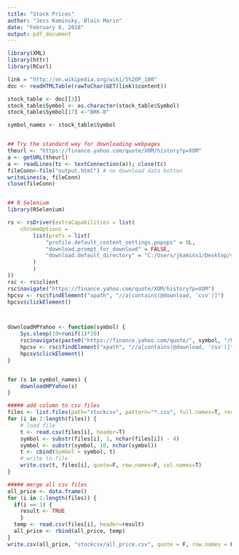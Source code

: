 ```yaml
---
title: "Stock Prices"
author: "Jess Kaminsky, Blain Morin"
date: "February 6, 2018"
output: pdf_document
---
```


```r
library(XML)
library(httr)
library(RCurl)

link = "http://en.wikipedia.org/wiki/S%26P_100"
doc <- readHTMLTable(rawToChar(GET(link)$content))

stock_table <- doc[[3]]
stock_table$Symbol <- as.character(stock_table$Symbol)
stock_table$Symbol[17] <-"BRK-B"

symbol_names <- stock_table$Symbol


## Try the standard way for downloading webpages 
theurl <- "https://finance.yahoo.com/quote/XOM/history?p=XOM"
a <- getURL(theurl)
a <- readLines(tc <- textConnection(a)); close(tc)
fileConn<-file("output.html") # no download data button
writeLines(a, fileConn)
close(fileConn)


## R Selenium
library(RSelenium)

rs <- rsDriver(extraCapabilities = list(
    chromeOptions = 
        list(prefs = list(
            "profile.default_content_settings.popups" = 0L,
            "download.prompt_for_download" = FALSE,
            "download.default_directory" = "C:/Users/jkamins1/Desktop/stockcsv"
        )
        )
))
rsc <- rs$client
rsc$navigate("https://finance.yahoo.com/quote/XOM/history?p=XOM")
hpcsv <- rsc$findElement("xpath", "//a[contains(@download, 'csv')]")
hpcsv$clickElement()



downloadHPYahoo <- function(symbol) {
    Sys.sleep(10+runif(1)*20)
    rsc$navigate(paste0("https://finance.yahoo.com/quote/", symbol, "/history?p=", symbol))
    hpcsv <- rsc$findElement("xpath", "//a[contains(@download, 'csv')]")
    hpcsv$clickElement()
}


for (s in symbol_names) {
    downloadHPYahoo(s)
}

##### add column to csv files
files <- list.files(path="stockcsv", pattern="*.csv", full.names=T, recursive=FALSE)
for (i in 1:length(files)) {
    # load file  
    t <- read.csv(files[i], header=T)
    symbol <- substr(files[i], 1, nchar(files[i]) - 4)
    symbol <- substr(symbol, 10, nchar(symbol))
    t <- cbind(Symbol = symbol, t)
    # write to file
    write.csv(t, files[i], quote=F, row.names=F, col.names=T)
}

##### merge all csv files
all_price <- data.frame()
for (i in 1:length(files)) {
  if(i == 1) { 
    result <- TRUE
    }
  temp <- read.csv(files[i], header=result)
  all_price <- rbind(all_price, temp)
}
write.csv(all_price, "stockcsv/all_price.csv", quote = F, row.names = F, col.names = F)
```
